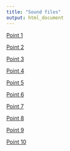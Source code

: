 ```yaml
---
title: "Sound files"
output: html_document
---
```


[Point 1](sound_files/point_1.mp3)

[Point 2](sound_files/point_2.mp3)

[Point 3](sound_files/point_3.mp3)

[Point 4](sound_files/point_4.mp3)

[Point 5](sound_files/point_5.mp3)

[Point 6](sound_files/point_6.mp3)

[Point 7](sound_files/point_7.mp3)

[Point 8](sound_files/point_8.mp3)

[Point 9](sound_files/point_9.mp3)

[Point 10](sound_files/point_10.mp3)
